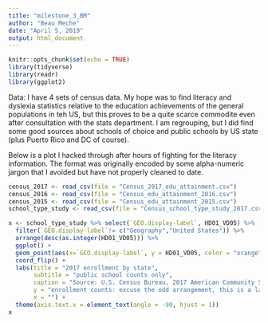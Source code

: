 ```yaml
---
title: "milestone_3_BM"
author: "Beau Meche"
date: "April 5, 2019"
output: html_document
---
```


```r
knitr::opts_chunk$set(echo = TRUE)
library(tidyverse)
library(readr)
library(ggplot2)
```

Data: I have 4 sets of census data. My hope was to find literacy and dyslexia statistics relative to the education achievements of the general populations in teh US, but this proves to be a quite scarce commodite even after consultation with the stats department. I am regrouping, but I did find some good sources about schools of choice and public schools by US state (plus Puerto Rico and DC of course). 

Below is a plot I hacked through after hours of fighting for the literacy information. The format was originally encoded by some alpha-numeric jargon that I avoided but have not properly cleaned to date. 
```r
census_2017 <- read_csv(file = "Census_2017_edu_attainment.csv")
census_2016 <- read_csv(file = "Census_edu_attainment_2016.csv")
census_2015 <- read_csv(file = "Census_edu_attainment_2015.csv")
school_type_study <- read_csv(file = "Census_school_type_study_2017.csv")
```

```r
x <- school_type_study %>% select(`GEO.display-label`, HD01_VD05) %>% 
  filter(`GEO.display-label`!= c("Geography","United States")) %>% 
  arrange(desc(as.integer(HD01_VD05))) %>%
  ggplot() + 
  geom_point(aes(x=`GEO.display-label`, y = HD01_VD05, color = "orange"), show.legend = FALSE)  +
  coord_flip() +
  labs(title = "2017 enrollment by state",
       subtitle = "public school counts only",
       caption = "Source: U.S. Census Bureau, 2017 American Community Survey 1-Year Estimates", 
       y = "enrollment counts: excuse the odd arrangement, this is a laborious endeavor", 
       x = "") + 
  theme(axis.text.x = element_text(angle = -90, hjust = 1))
x
```


